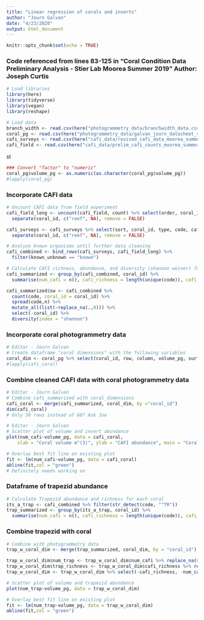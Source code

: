 ```yaml
---
title: "Linear regression of corals and inverts"
author: "Journ Galvan"
date: "4/23/2020"
output: html_document
---
```


```r
knitr::opts_chunk$set(echo = TRUE)
```

### Code referenced from lines 83-125 in "Coral Condition Data Preliminary Analysis - Stier Lab Moorea Summer 2019" Author: Joseph Curtis
```r
# Load libraries
library(here)
library(tidyverse)
library(vegan)
library(reshape)
```


```r
# Load data
branch_width <- read.csv(here("photogrammetry_data/branchwidth_data.csv"))
coral_pg <- read.csv(here("photogrammetry_data/galvan_journ_datasheet_v2.csv"))
cafi_surveys <- read.csv(here("cafi_data/revised_cafi_data_moorea_summer2019_11_27.csv"))
cafi_field <- read.csv(here("cafi_data/prelim_cafi_counts_moorea_summer2019.csv"))
```

st
```r
### Convert "factor" to "numeric"
coral_pg$volume_pg <- as.numeric(as.character(coral_pg$volume_pg))
#lapply(coral_pg)
```


### Incorporate CAFI data

```r
# Uncount CAFI data from field experiment
cafi_field_long <- uncount(cafi_field, count) %>% select(order, coral_id, type, code, cafi_size_mm, known_unknown) %>%
  separate(coral_id, c("reef", NA), remove = FALSE)

cafi_surveys <- cafi_surveys %>% select(sort, coral_id, type, code, cafi_size_mm, known_unknown) %>%
  separate(coral_id, c("reef", NA), remove = FALSE)
```


```r
# Analyze known organisms until further data cleaning
cafi_combined <- bind_rows(cafi_surveys, cafi_field_long) %>% 
  filter(known_unknown == "known")
```


```r
# Calculate CAFI richness, abundance, and diversity (shannon weiner) for each coral
cafi_summarized <- group_by(cafi_combined, coral_id) %>%
  summarise(num_cafi = n(), cafi_richness = length(unique(code)), cafi_present = paste(sort(unique(code)), collapse = ";"))

cafi_summarized$sw <- cafi_combined %>% 
  count(code, coral_id = coral_id) %>% 
  spread(code,n) %>% 
  mutate_all(list(~replace_na(.,0))) %>% 
  select(-coral_id) %>% 
  diversity(index = "shannon")
```


### Incorporate coral photogrammetry data 

```r
# Editor - Journ Galvan
# Create dataframe "coral dimensions" with the following variables
coral_dim <- coral_pg %>% select(coral_id, row, column, volume_pg, surface_area, interstitial_volume) 
#lapply(cafi_coral)
```


### Combine cleaned CAFI data with coral photogrammetry data
```r
# Editor - Journ Galvan
# Combine cafi_summarized with coral_dimensions
cafi_coral <- merge(cafi_summarized, coral_dim, by ="coral_id")
dim(cafi_coral)
# Only 30 rows instead of 60? Ask Joe
```


```r
# Editor - Journ Galvan
# Scatter plot of volume and invert abundance
plot(num_cafi~volume_pg, data = cafi_coral,
    xlab = "Coral volume m^(3)", ylab = "CAFI abundance", main = "Coral volume and invert abundance")

# Overlay best fit line on existing plot
fit <- lm(num_cafi~volume_pg, data = cafi_coral)
abline(fit,col = "green")
# Definitely needs working on
```


### Dataframe of trapezid abundance
```r
# Calculate Trapezid abundance and richness for each coral
its_a_trap <- cafi_combined %>% filter(str_detect(code, "^TR"))
trap_summarized <- group_by(its_a_trap, coral_id) %>%
  summarise(num_cafi = n(), cafi_richness = length(unique(code)), cafi_present = paste(sort(unique(code)), collapse = ";"))
```

### Combine trapezid with coral
```r
# Combine with photogrammetry data
trap_w_coral_dim <- merge(trap_summarized, coral_dim, by = "coral_id")

trap_w_coral_dim$num_trap <- trap_w_coral_dim$num_cafi %>% replace_na(0) %>% rename("num_trap")
trap_w_coral_dim$trap_richness <- trap_w_coral_dim$cafi_richness %>% replace_na(0) %>% rename("trap_richness")
trap_w_coral_dim <- trap_w_coral_dim %>% select(-cafi_richness, -num_cafi)
```


```r
# Scatter plot of volume and trapezid abundance
plot(num_trap~volume_pg, data = trap_w_coral_dim)

# Overlay best fit line on existing plot
fit <- lm(num_trap~volume_pg, data = trap_w_coral_dim)
abline(fit,col = "green")
```


